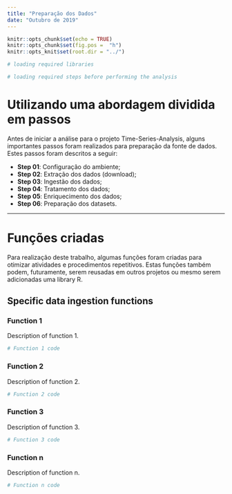 ```yaml
---
title: "Preparação dos Dados"
date: "Outubro de 2019"
---
```


```r
knitr::opts_chunk$set(echo = TRUE)
knitr::opts_chunk$set(fig.pos =  "h")
knitr::opts_knit$set(root.dir = "../")

# loading required libraries

```

```r
# loading required steps before performing the analysis

```

# Utilizando uma abordagem dividida em passos

Antes de iniciar a análise para o projeto Time-Series-Analysis, alguns importantes passos foram realizados para preparação da fonte de dados. Estes passos foram descritos a seguir:

- **Step 01**: Configuração do ambiente;
- **Step 02**: Extração dos dados (download);
- **Step 03**: Ingestão dos dados;
- **Step 04**: Tratamento dos dados;
- **Step 05**: Enriquecimento dos dados;
- **Step 06**: Preparação dos datasets.

*******************************************************************************

# Funções criadas

Para realização deste trabalho, algumas funções foram criadas para otimizar atividades e procedimentos repetitivos. Estas funções também podem, futuramente, serem reusadas em outros projetos ou mesmo serem adicionadas uma library R.

## Specific data ingestion functions

### Function 1
Description of function 1.

``` r
# Function 1 code
```

### Function 2
Description of function 2.

``` r
# Function 2 code
```

### Function 3
Description of function 3.

``` r
# Function 3 code
```

### Function n
Description of function n.

``` r
# Function n code
```